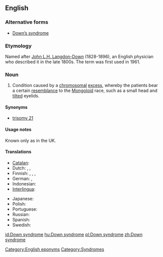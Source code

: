 {{wikipedia}}
==English==

===Alternative forms===
* [[Down's syndrome|Down’s syndrome]]

===Etymology===
Named after [[w:John Langdon-Down|John L.H. Langdon-Down]] (1828-1896), an English physician who described it in the late 1800s. The term was first used in 1961.

===Noun===
{{en-noun|sg=[[Down]] [[syndrome]]|-}}

# {{chiefly|US}} Condition caused by a [[chromosomal]] [[excess]], whereby the patients bear a certain [[resemblance]] to the [[mongoloid|Mongoloid]] race, such as a small head and [[tilt]]ed eyelids.

====Synonyms====
* [[trisomy 21]]

====Usage notes====
Known only as {{term|Down's syndrome}} in the UK.

====Translations====
{{trans-top|condition caused by chromosomal deficiency}}
* [[Catalan]]: {{t|ca|síndrome de Down|f}}
* Dutch: {{t|nl|syndroom van Down|n}}, {{t|nl|downsyndroom|n}}, {{t|nl|mongolisme|n}}
* Finnish: {{t|fi|Downin syndrooma}}, {{t|fi|Downin oireyhtymä}}, {{t-|fi|mongolismi}}, {{t|fi|mongoloidismi}}
* German: {{t-|de|Downsyndrom|n}}, {{t-|de|Mongolismus|m}} {{qualifier|dated}}
* Indonesian: {{t|id|sindrom Down|xs=Indonesian}}
* [[Interlingua]]: {{t-|ia|syndrome de Down|xs=Interlingua}}
{{trans-mid}}
* Japanese: {{t-|ja|ダウン症|tr=[[だうんしょう]], daun-shō}}
* Polish: {{t|pl|zespół Downa}}
* Portuguese: {{t|pt|síndrome de Down|f}}
* Russian: {{t|ru|синдром Дауна|sc=Cyrl}}
* Spanish: {{t|es|síndrome de Down|m}}
* Swedish: {{t|sv|Downs syndrom}}
{{trans-bottom}}

[[Category:English eponyms]]
[[Category:Syndromes]]

[[id:Down syndrome]]
[[hu:Down syndrome]]
[[pl:Down syndrome]]
[[zh:Down syndrome]]